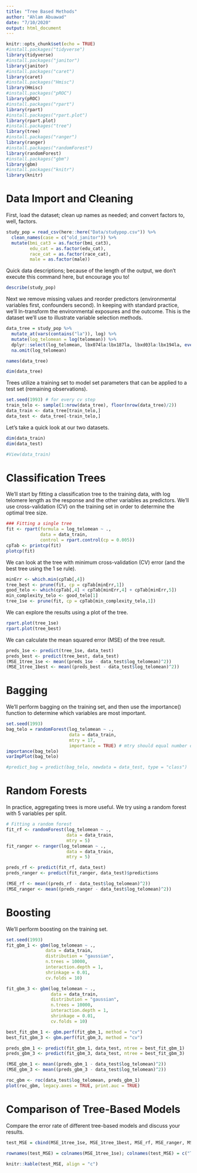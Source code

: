 ```yaml
---
title: "Tree Based Methods"
author: "Ahlam Abuawad"
date: "7/10/2020"
output: html_document
---
```


```r
knitr::opts_chunk$set(echo = TRUE)
#install.packages("tidyverse")
library(tidyverse)
#install.packages("janitor")
library(janitor)
#install.packages("caret")
library(caret)
#install.packages("Hmisc")
library(Hmisc)
#install.packages("pROC")
library(pROC)
#install.packages("rpart")
library(rpart)
#install.packages("rpart.plot")
library(rpart.plot)
#install.packages("tree")
library(tree)
#install.packages("ranger")
library(ranger)
#install.packages("randomForest")
library(randomForest)
#install.packages("gbm")
library(gbm)
#install.packages("knitr")
library(knitr)
```

# Data Import and Cleaning 

First, load the dataset; clean up names as needed; and convert factors to, well, factors. 

```r
study_pop = read_csv(here::here("Data/studypop.csv")) %>% 
  clean_names(case = c("old_janitor")) %>% 
  mutate(bmi_cat3 = as.factor(bmi_cat3),
         edu_cat = as.factor(edu_cat),
         race_cat = as.factor(race_cat),
         male = as.factor(male)) 
```

Quick data descriptions; because of the length of the output, we don't execute this command here, but encourage you to!

```r
describe(study_pop)
```

Next we remove missing values and reorder predictors (environmental variables first, confounders second). In keeping with standard practice, we'll ln-transform the environmental exposures and the outcome. This is the dataset we'll use to illustrate variable selection methods. 

```r
data_tree = study_pop %>% 
  mutate_at(vars(contains("la")), log) %>% 
  mutate(log_telomean = log(telomean)) %>% 
  dplyr::select(log_telomean, lbx074la:lbx187la, lbxd03la:lbx194la, everything(), -seqn, -telomean) %>% 
  na.omit(log_telomean) 

names(data_tree)

dim(data_tree)
```

Trees utilize a training set to model set parameters that can be applied to a test set (remaining observations). 

```r
set.seed(1993) # for every cv step
train_telo <- sample(1:nrow(data_tree), floor(nrow(data_tree)/2))
data_train <- data_tree[train_telo,]
data_test <- data_tree[-train_telo,]
```

Let's take a quick look at our two datasets.

```r
dim(data_train)
dim(data_test)

#View(data_train)
```

# Classification Trees

We'll start by fitting a classification tree to the training data, with log telomere length as the response and the other variables as predictors. We'll use cross-validation (CV) on the training set in order to determine the optimal tree size.

```r
### Fitting a single tree
fit <- rpart(formula = log_telomean ~ ., 
             data = data_train,
             control = rpart.control(cp = 0.005))
cpTab <- printcp(fit)
plotcp(fit)
```

We can look at the tree with minimum cross-validation (CV) error (and the best tree using the 1 se rule).

```r
minErr <- which.min(cpTab[,4])
tree_best <- prune(fit, cp = cpTab[minErr,1])
good_telo <- which(cpTab[,4] < cpTab[minErr,4] + cpTab[minErr,5])
min_complexity_telo <- good_telo[1]
tree_1se <- prune(fit, cp = cpTab[min_complexity_telo,1])
```

We can explore the results using a plot of the tree.

```r
rpart.plot(tree_1se)
rpart.plot(tree_best)
```

We can calculate the mean squared error (MSE) of the tree result. 

```r
preds_1se <- predict(tree_1se, data_test)
preds_best <- predict(tree_best, data_test)
(MSE_1tree_1se <- mean((preds_1se - data_test$log_telomean)^2))
(MSE_1tree_1best <- mean((preds_best - data_test$log_telomean)^2))
```


# Bagging

We'll perform bagging on the training set, and then use the importance() function to determine which variables are most important. 

```r
set.seed(1993)
bag_telo = randomForest(log_telomean ~ ., 
                        data = data_train,
                        mtry = 17, 
                        importance = TRUE) # mtry should equal number of variables
importance(bag_telo)
varImpPlot(bag_telo)

#predict_bag = predict(bag_telo, newdata = data_test, type = "class")
```


# Random Forests

In practice, aggregating trees is more useful. We try using a random forest with $5$ variables per split.

```r
# Fitting a random forest
fit_rf <- randomForest(log_telomean ~ ., 
                       data = data_train,
                       mtry = 5)
fit_ranger <- ranger(log_telomean ~ ., 
                       data = data_train,
                       mtry = 5)

preds_rf <- predict(fit_rf, data_test)
preds_ranger <- predict(fit_ranger, data_test)$predictions

(MSE_rf <- mean((preds_rf - data_test$log_telomean)^2))
(MSE_ranger <- mean((preds_ranger - data_test$log_telomean)^2))
```


# Boosting

We'll perform boosting on the training set.

```r
set.seed(1993)
fit_gbm_1 <- gbm(log_telomean ~ ., 
               data = data_train,
               distribution = "gaussian",
               n.trees = 10000,
               interaction.depth = 1,
               shrinkage = 0.01,
               cv.folds = 10)

fit_gbm_3 <- gbm(log_telomean ~ ., 
                 data = data_train,
                 distribution = "gaussian",
                 n.trees = 10000,
                 interaction.depth = 1,
                 shrinkage = 0.01,
                 cv.folds = 10)

best_fit_gbm_1 <- gbm.perf(fit_gbm_1, method = "cv")
best_fit_gbm_3 <- gbm.perf(fit_gbm_3, method = "cv")

preds_gbm_1 <- predict(fit_gbm_1, data_test, ntree = best_fit_gbm_1)
preds_gbm_3 <- predict(fit_gbm_3, data_test, ntree = best_fit_gbm_3)

(MSE_gbm_1 <- mean((preds_gbm_1 - data_test$log_telomean)^2))
(MSE_gbm_3 <- mean((preds_gbm_3 - data_test$log_telomean)^2))

roc_gbm <- roc(data_test$log_telomean, preds_gbm_1)
plot(roc_gbm, legacy.axes = TRUE, print.auc = TRUE)
```


# Comparison of Tree-Based Models

Compare the error rate of different tree-based models and discuss your results.

```r
test_MSE = cbind(MSE_1tree_1se, MSE_1tree_1best, MSE_rf, MSE_ranger, MSE_gbm_1, MSE_gbm_3)

rownames(test_MSE) = colnames(MSE_1tree_1se); colnames(test_MSE) = c("Tree 1 SE", "Tree Best","Random Forest", "Ranger", "Boost 1", "Boost 3")

knitr::kable(test_MSE, align = "c")
```
